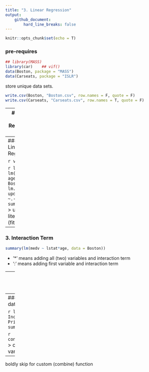 ```yaml
---
title: "3. Linear Regression"
output:
    github_document:
        hard_line_breaks: false
---
```


```r
knitr::opts_chunk$set(echo = T)
```

### pre-requires
``` r
## library(MASS)
library(car)    ## vif()
data(Boston, package = "MASS")
data(Carseats, package = "ISLR")
```

store unique data sets.
``` r
write.csv(Boston, "Boston.csv", row.names = F, quote = F)
write.csv(Carseats, "Carseats.csv", row.names = T, quote = F)
```
---
### 1. Simple Linear Regression
data checking 
``` r
## fix(Boston)
names(Boston)
```
> fix( ): whole check for data set

``` r
lm.fit = lm(medv ~ lstat, data = Boston)
## attach(Boston);	lm.fit = lm(medv ~ lstat)
summary(lm.fit);	summary(lm.fit)$r.sq;	summary(lm.fit)$sigma
## names(lm.fit);	coef(lm.fit);
```
confint(lm.fit): coefficient 2.5, 97.5 percentile value

``` r
predict(lm.fit, data.frame(lstat = c(5,10,15)), interval = "confidence")
predict(lm.fit, data.frame(lstat = c(5,10,15)), interval = "prediction")
```

``` r
plot(Boston$lstat, Boston$medv)
abline(lm.fit)
## abline(lm.fit, lwd = 3);         abline(lm.fit, lwd = 3, col = "red")
## plot(lstat, medv, col = "red");  plot(lstat, medv, pch = 20)
## plot(lstat, medv, pch = "+");	plot(1:20, 1:20, pch = 1:20)
```

``` r
par(mfrow = c(2,2))
plot(lm.fit)
```

```r
par(mfrow = c(1,3))
plot(predict(lm.fit), residuals(lm.fit))
plot(predict(lm.fit), rstudent(lm.fit))
## external studentization residuals
plot(hatvalues(lm.fit))
```

``` r
which.max(hatvalues(lm.fit))
```
> which.max( ): return maximum data


---
### 2. Multiple Linear Regression
``` r
lm.fit = lm(medv ~ lstat + age, data = Boston)
summary(lm.fit)
## lm.fit = lm(medv ~, data = Boston)
## summary(lm.fit)
```

``` r
vif(lm.fit)
```

``` r
lm.fit1 = lm(medv ~. - age, data = Boston)
## lm.fit1 = update(lm.fit, ~.-age)
summary(lm.fit1)
```
> update( ): literally update (fit) function

---
### 3. Interaction Term
``` r
summary(lm(medv ~ lstat*age, data = Boston))
```
- '*' means adding all (two) variables and interaction term
- ':' means adding first variable and interaction term

---
### 4. Non-linear Transormations of the Predictors
``` r
lm.fit2 = lm(medv ~ lstat + I(lstat^2), data = Boston)
summary(lm.fit2)
```
represent two-square term through '^', 'I( )'

``` r
par(mfrow = c(2,2))
plot(lm.fit2)
```

##### compare with normal and quadratic
``` r
lm.fit = lm(medv ~ lstat, data = Boston)
anova(lm.fit, lm.fit2)
```

##### 5-degree poly
``` r
lm.fit5 = lm(medv ~ poly(lstat, 5), data = Boston)
summary(lm.fit5)
```

##### log
``` r
summary(lm(medv ~ log(rm), data = Boston))
```

---
### 5. Qualitative Predictors
data checking 
``` r
## fix(Carseats)
names(Carseats)
```

``` r
lm.fit = lm(Sales ~. + Income:Advertising + Price:Age, data = Carseats)
summary(lm.fit)
```

``` r
contrasts(Carseats$ShelveLoc)
```
> contrasts( ): making dummy variables

---
boldly skip for custom (combine) function

